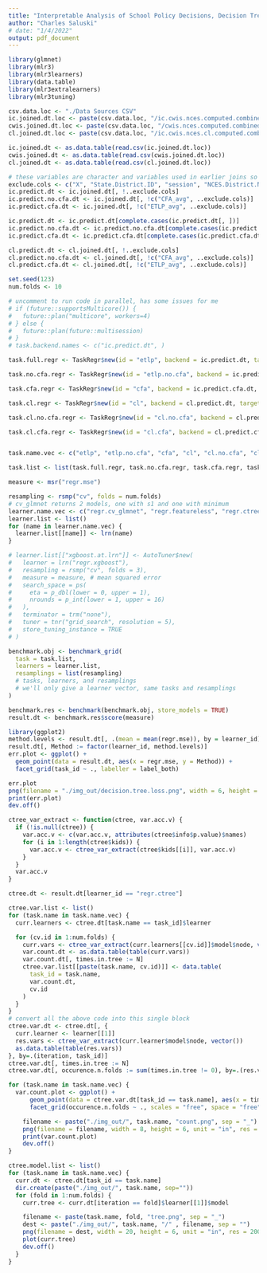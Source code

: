 ```yaml
---
title: "Interpretable Analysis of School Policy Decisions, Decision Trees"
author: "Charles Saluski"
# date: "1/4/2022"
output: pdf_document
---
```


```r
library(glmnet)
library(mlr3)
library(mlr3learners)
library(data.table)
library(mlr3extralearners)
library(mlr3tuning)

csv.data.loc <- "./Data Sources CSV"
ic.joined.dt.loc <- paste(csv.data.loc, "/ic.cwis.nces.computed.combined.csv", sep = "")
cwis.joined.dt.loc <- paste(csv.data.loc, "/cwis.nces.computed.combined.csv", sep = "")
cl.joined.dt.loc <- paste(csv.data.loc, "/ic.cwis.nces.cl.computed.combined.csv", sep = "")

ic.joined.dt <- as.data.table(read.csv(ic.joined.dt.loc))
cwis.joined.dt <- as.data.table(read.csv(cwis.joined.dt.loc))
cl.joined.dt <- as.data.table(read.csv(cl.joined.dt.loc))
```

```r
# these variables are character and variables used in earlier joins so they are not needed
exclude.cols <- c("X", "State.District.ID", "session", "NCES.District.Name..to.check.", "School.District", "Teacher_leader_More_than_6", "Total_more_than_10", "V1")
ic.predict.dt <- ic.joined.dt[, !..exclude.cols]
ic.predict.no.cfa.dt <- ic.joined.dt[, !c("CFA_avg", ..exclude.cols)]
ic.predict.cfa.dt <- ic.joined.dt[, !c("ETLP_avg", ..exclude.cols)]

ic.predict.dt <- ic.predict.dt[complete.cases(ic.predict.dt[, ])]
ic.predict.no.cfa.dt <- ic.predict.no.cfa.dt[complete.cases(ic.predict.no.cfa.dt[, ])]
ic.predict.cfa.dt <- ic.predict.cfa.dt[complete.cases(ic.predict.cfa.dt[, ]), ]

cl.predict.dt <- cl.joined.dt[, !..exclude.cols]
cl.predict.no.cfa.dt <- cl.joined.dt[, !c("CFA_avg", ..exclude.cols)]
cl.predict.cfa.dt <- cl.joined.dt[, !c("ETLP_avg", ..exclude.cols)]
```

```r
set.seed(123)
num.folds <- 10

# uncomment to run code in parallel, has some issues for me
# if (future::supportsMulticore()) {
#   future::plan("multicore", workers=4)
# } else {
#   future::plan(future::multisession)
# }
# task.backend.names <- c("ic.predict.dt", )

task.full.regr <- TaskRegr$new(id = "etlp", backend = ic.predict.dt, target = "ETLP_avg")

task.no.cfa.regr <- TaskRegr$new(id = "etlp.no.cfa", backend = ic.predict.no.cfa.dt, target = "ETLP_avg")

task.cfa.regr <- TaskRegr$new(id = "cfa", backend = ic.predict.cfa.dt, target = "CFA_avg")

task.cl.regr <- TaskRegr$new(id = "cl", backend = cl.predict.dt, target = "ETLP_avg")

task.cl.no.cfa.regr <- TaskRegr$new(id = "cl.no.cfa", backend = cl.predict.no.cfa.dt, target = "ETLP_avg")

task.cl.cfa.regr <- TaskRegr$new(id = "cl.cfa", backend = cl.predict.cfa.dt, target = "CFA_avg")


task.name.vec <- c("etlp", "etlp.no.cfa", "cfa", "cl", "cl.no.cfa", "cl.cfa")

task.list <- list(task.full.regr, task.no.cfa.regr, task.cfa.regr, task.cl.regr, task.cl.no.cfa.regr, task.cl.cfa.regr)

measure <- msr("regr.mse")

resampling <- rsmp("cv", folds = num.folds)
# cv_glmnet returns 2 models, one with s1 and one with minimum
learner.name.vec <- c("regr.cv_glmnet", "regr.featureless", "regr.ctree")
learner.list <- list()
for (name in learner.name.vec) {
  learner.list[[name]] <- lrn(name)
}

# learner.list[["xgboost.at.lrn"]] <- AutoTuner$new(
#   learner = lrn("regr.xgboost"),
#   resampling = rsmp("cv", folds = 3),
#   measure = measure, # mean squared error
#   search_space = ps(
#     eta = p_dbl(lower = 0, upper = 1),
#     nrounds = p_int(lower = 1, upper = 16)
#   ),
#   terminator = trm("none"),
#   tuner = tnr("grid_search", resolution = 5),
#   store_tuning_instance = TRUE
# )

benchmark.obj <- benchmark_grid(
  task = task.list,
  learners = learner.list,
  resamplings = list(resampling)
  # tasks, learners, and resamplings
  # we'll only give a learner vector, same tasks and resamplings
)

benchmark.res <- benchmark(benchmark.obj, store_models = TRUE)
result.dt <- benchmark.res$score(measure)
```

```r
library(ggplot2)
method.levels <- result.dt[, .(mean = mean(regr.mse)), by = learner_id][order(-mean), learner_id]
result.dt[, Method := factor(learner_id, method.levels)]
err.plot <- ggplot() +
  geom_point(data = result.dt, aes(x = regr.mse, y = Method)) +
  facet_grid(task_id ~ ., labeller = label_both)

err.plot
png(filename = "./img_out/decision.tree.loss.png", width = 6, height = 6, unit = "in", res = 200)
print(err.plot)
dev.off()
```

```r
ctree_var_extract <- function(ctree, var.acc.v) {
  if (!is.null(ctree)) {
    var.acc.v <- c(var.acc.v, attributes(ctree$info$p.value)$names)
    for (i in 1:length(ctree$kids)) {
      var.acc.v <- ctree_var_extract(ctree$kids[[i]], var.acc.v)
    }
  }
  var.acc.v
}

ctree.dt <- result.dt[learner_id == "regr.ctree"]

ctree.var.list <- list()
for (task.name in task.name.vec) {
  curr.learners <- ctree.dt[task.name == task_id]$learner

  for (cv.id in 1:num.folds) {
    curr.vars <- ctree_var_extract(curr.learners[[cv.id]]$model$node, vector())
    var.count.dt <- as.data.table(table(curr.vars))
    var.count.dt[, times.in.tree := N]
    ctree.var.list[[paste(task.name, cv.id)]] <- data.table(
      task_id = task.name,
      var.count.dt,
      cv.id
    )
  }
}
# convert all the above code into this single block
ctree.var.dt <- ctree.dt[, {
  curr.learner <- learner[[1]]
  res.vars <- ctree_var_extract(curr.learner$model$node, vector())
  as.data.table(table(res.vars))
}, by=.(iteration, task_id)]
ctree.var.dt[, times.in.tree := N]
ctree.var.dt[, occurence.n.folds := sum(times.in.tree != 0), by=.(res.vars, task_id)]
```

```r
for (task.name in task.name.vec) {
  var.count.plot <- ggplot() +
      geom_point(data = ctree.var.dt[task_id == task.name], aes(x = times.in.tree, y = res.vars)) +
      facet_grid(occurence.n.folds ~ ., scales = "free", space = "free") 

    filename <- paste("./img_out/", task.name, "count.png", sep = "_")
    png(filename = filename, width = 8, height = 6, unit = "in", res = 200)
    print(var.count.plot)
    dev.off()
}

```


```r
ctree.model.list <- list()
for (task.name in task.name.vec) {
  curr.dt <- ctree.dt[task_id == task.name]
  dir.create(paste("./img_out/", task.name, sep=""))
  for (fold in 1:num.folds) {
    curr.tree <- curr.dt[iteration == fold]$learner[[1]]$model

    filename <- paste(task.name, fold, "tree.png", sep = "_")
    dest <- paste("./img_out/", task.name, "/" , filename, sep = "")
    png(filename = dest, width = 20, height = 6, unit = "in", res = 200)
    plot(curr.tree)
    dev.off()
  }
}
```
